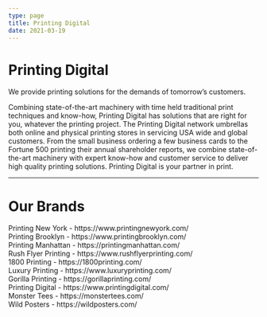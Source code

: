 ```yaml
---
type: page
title: Printing Digital
date: 2021-03-19
---
```


# Printing Digital

We provide printing solutions for the demands of tomorrow’s customers.

Combining state-of-the-art machinery with time held traditional print techniques and know-how, Printing Digital has solutions that are right for you, whatever the printing project. The Printing Digital network umbrellas both online and physical printing stores in servicing USA wide and global customers. From the small business ordering a few business cards to the Fortune 500 printing their annual shareholder reports, we combine state-of-the-art machinery with expert know-how and customer service to deliver high quality printing solutions. Printing Digital is your partner in print.

---

# Our Brands 
<div>
  Printing New York - https://www.printingnewyork.com/<br />
  Printing Brooklyn - https://www.printingbrooklyn.com/<br />
  Printing Manhattan - https://printingmanhattan.com/<br />
  Rush Flyer  Printing - https://www.rushflyerprinting.com/<br />
  1800 Printing - https://1800printing.com/<br />
  Luxury Printing - https://www.luxuryprinting.com/<br />
  Gorilla Printing - https://gorillaprinting.com/<br />
  Printing Digital - https://www.printingdigital.com/<br />
  Monster Tees - https://monstertees.com/<br />
  Wild Posters - https://wildposters.com/<br />  
</div>
